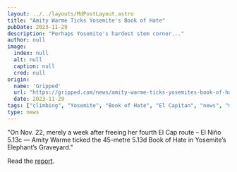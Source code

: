 ```yaml
---
layout: ../../layouts/MdPostLayout.astro
title: "Amity Warme Ticks Yosemite's Book of Hate"
pubDate: 2023-11-29
description: "Perhaps Yosemite's hardest stem corner..."
author: null
image: 
  index: null
  alt: null
  caption: null
  cred: null
origin: 
  name: 'Gripped'
  url: "https://gripped.com/news/amity-warme-ticks-yosemites-book-of-hate-capping-off-a-stellar-climbing-season/"
  date: 2023-11-29
tags: ["climbing", "Yosemite", "Book of Hate", "El Capitan", "news", "media"]
type: news
---
```

"On Nov. 22, merely a week after freeing her fourth El Cap route – El Niño 5.13c — Amity Warme ticked the 45-metre 5.13d Book of Hate in Yosemite’s Elephant’s Graveyard."

Read the [report](https://gripped.com/news/amity-warme-ticks-yosemites-book-of-hate-capping-off-a-stellar-climbing-season/).